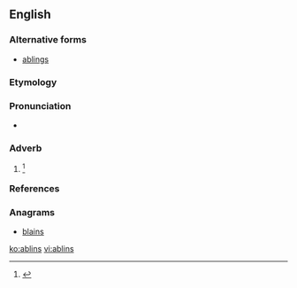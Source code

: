 ==English==

===Alternative forms===
* [[ablings]]

===Etymology===
{{suffix|able|ing}}

===Pronunciation===
* {{a|US}} {{IPA|/ˈeɪ.blɪnz/}}

===Adverb===
{{en-adv|-}}

# {{context|Scotland|nowadays|literary|lang=en}} {{alternative form of|aiblins}} {{defdate|Early 17<sup>th</sup> century.}}<ref name=SOED>{{R:SOED5|page=5}}</ref>

===References===
<references/>

===Anagrams===
* [[blains#English|blains]]

[[ko:ablins]]
[[vi:ablins]]